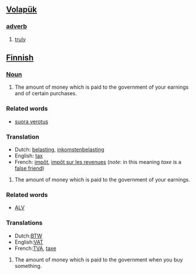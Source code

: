 == [[Volapük]] == 
=== [[adverb]] === 
# [[truly]]

== [[Finnish]] ==
===[[Noun]]===

#The amount of money which is paid to the government of your earnings and of certain purchases.

===Related words===
*[[suora verotus]]
===Translation===
*Dutch: [[belasting]], [[inkomstenbelasting]]
*English: [[tax]]
*French: [[impôt]], [[impôt sur les revenues]] (''note'': in this meaning ''taxe'' is a [[false friend]])

#The amount of money which is paid to the government of your earnings.

===Related words===
*[[ALV]]
===Translations===
*Dutch:[[BTW]]
*English:[[VAT]]
*French:[[TVA]], [[taxe]]

#The amount of money which is paid to the government when you buy something.